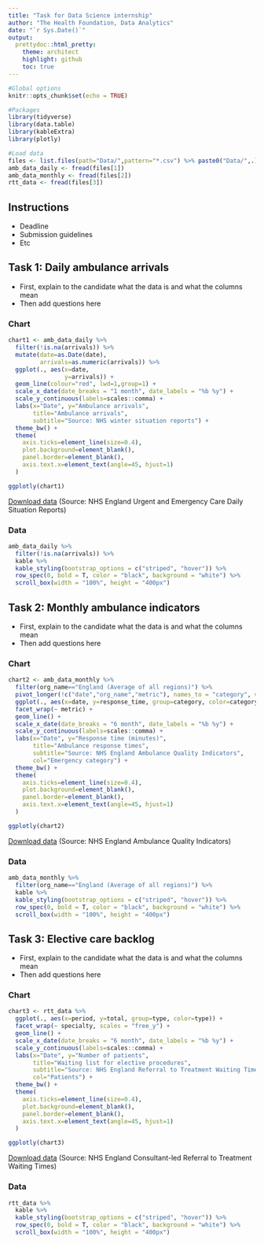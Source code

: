 ```yaml
---
title: "Task for Data Science internship"
author: "The Health Foundation, Data Analytics"
date: "`r Sys.Date()`"
output:
  prettydoc::html_pretty:
    theme: architect
    highlight: github
    toc: true
---
```


```r
#Global options
knitr::opts_chunk$set(echo = TRUE)

#Packages
library(tidyverse)
library(data.table)
library(kableExtra)
library(plotly)

#Load data
files <- list.files(path="Data/",pattern="*.csv") %>% paste0("Data/",.)
amb_data_daily <- fread(files[1])
amb_data_monthly <- fread(files[2])
rtt_data <- fread(files[3])
```

## Instructions

- Deadline
- Submission guidelines
- Etc

## Task 1: Daily ambulance arrivals

- First, explain to the candidate what the data is and what the columns mean
- Then add questions here

### Chart

```r
chart1 <- amb_data_daily %>%
  filter(!is.na(arrivals)) %>%
  mutate(date=as.Date(date),
         arrivals=as.numeric(arrivals)) %>% 
  ggplot(., aes(x=date,
                y=arrivals)) +
  geom_line(colour="red", lwd=1,group=1) +
  scale_x_date(date_breaks = "1 month", date_labels = "%b %y") +
  scale_y_continuous(labels=scales::comma) +
  labs(x="Date", y="Ambulance arrivals",
       title="Ambulance arrivals",
       subtitle="Source: NHS winter situation reports") +
  theme_bw() +
  theme(
    axis.ticks=element_line(size=0.4),
    plot.background=element_blank(),
    panel.border=element_blank(),
    axis.text.x=element_text(angle=45, hjust=1)
  )

ggplotly(chart1)
```

[Download data](https://github.com/HFAnalyticsLab/data-task/blob/main/Data/amb-data-daily.csv) (Source: NHS England Urgent and Emergency Care Daily Situation Reports)

### Data

```r
amb_data_daily %>%
  filter(!is.na(arrivals)) %>% 
  kable %>%
  kable_styling(bootstrap_options = c("striped", "hover")) %>%
  row_spec(0, bold = T, color = "black", background = "white") %>% 
  scroll_box(width = "100%", height = "400px")
```

## Task 2: Monthly ambulance indicators

- First, explain to the candidate what the data is and what the columns mean
- Then add questions here

### Chart

```r
chart2 <- amb_data_monthly %>%
  filter(org_name=="England (Average of all regions)") %>%
  pivot_longer(!c("date","org_name","metric"), names_to = "category", values_to = "response_time") %>%
  ggplot(., aes(x=date, y=response_time, group=category, color=category)) +
  facet_wrap(~ metric) +
  geom_line() +
  scale_x_date(date_breaks = "6 month", date_labels = "%b %y") +
  scale_y_continuous(labels=scales::comma) +
  labs(x="Date", y="Response time (minutes)",
       title="Ambulance response times",
       subtitle="Source: NHS England Ambulance Quality Indicators",
       col="Emergency category") +
  theme_bw() +
  theme(
    axis.ticks=element_line(size=0.4),
    plot.background=element_blank(),
    panel.border=element_blank(),
    axis.text.x=element_text(angle=45, hjust=1)
  )

ggplotly(chart2)
```

[Download data](https://github.com/HFAnalyticsLab/data-task/blob/main/Data/amb-data.csv) (Source: NHS England Ambulance Quality Indicators)

### Data

```r
amb_data_monthly %>%
  filter(org_name=="England (Average of all regions)") %>% 
  kable %>%
  kable_styling(bootstrap_options = c("striped", "hover")) %>%
  row_spec(0, bold = T, color = "black", background = "white") %>% 
  scroll_box(width = "100%", height = "400px")
```

## Task 3: Elective care backlog

- First, explain to the candidate what the data is and what the columns mean
- Then add questions here

### Chart

```r
chart3 <- rtt_data %>%
  ggplot(., aes(x=period, y=total, group=type, color=type)) +
  facet_wrap(~ specialty, scales = "free_y") +
  geom_line() +
  scale_x_date(date_breaks = "6 month", date_labels = "%b %y") +
  scale_y_continuous(labels=scales::comma) +
  labs(x="Date", y="Number of patients",
       title="Waiting list for elective procedures",
       subtitle="Source: NHS England Referral to Treatment Waiting Times",
       col="Patients") +
  theme_bw() +
  theme(
    axis.ticks=element_line(size=0.4),
    plot.background=element_blank(),
    panel.border=element_blank(),
    axis.text.x=element_text(angle=45, hjust=1)
  )

ggplotly(chart3)
```

[Download data](https://github.com/HFAnalyticsLab/data-task/blob/main/Data/rtt-data.csv) (Source: NHS England Consultant-led Referral to Treatment Waiting Times)

### Data

```r
rtt_data %>% 
  kable %>%
  kable_styling(bootstrap_options = c("striped", "hover")) %>%
  row_spec(0, bold = T, color = "black", background = "white") %>% 
  scroll_box(width = "100%", height = "400px")
```
